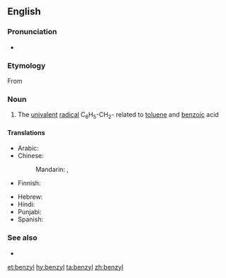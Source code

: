 ==English==

===Pronunciation===
* {{audio|en-us-benzyl.ogg|Audio (US)|lang=en}}

===Etymology===
From {{confix|benz|yl|lang=en}}

===Noun===
{{en-noun}}

# {{lb|en|organic chemistry|especially in combination}} The [[univalent]] [[radical]] C<sub>6</sub>H<sub>5</sub>-CH<sub>2</sub>- related to [[toluene]] and [[benzoic]] acid

====Translations====
{{trans-top|chemical compound}}
* Arabic: {{t|ar|بنزيل}}
* Chinese:
*: Mandarin: {{t+|cmn|苄|tr=biàn|sc=Hani}}, {{t+|cmn|苄基|tr=biànjī|sc=Hani}}
* Finnish: {{t|fi|bentsyyli}}
{{trans-mid}}
* Hebrew: {{t|he|בנזיל}}
* Hindi: {{t|hi|धूपल|tr=dhoopal|sc=Deva}}
* Punjabi: {{t|pa|ਬੈਨਜ਼ਾਈਲ|sc=Guru}}
* Spanish: {{t|es|bencilo|m}}
{{trans-bottom}}

===See also===
* {{l|en|benzylene}}

[[et:benzyl]]
[[hy:benzyl]]
[[ta:benzyl]]
[[zh:benzyl]]